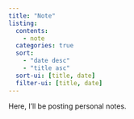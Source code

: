 ```yaml
---
title: "Note"
listing:
  contents:
    - note
  categories: true
  sort:
    - "date desc"
    - "title asc"
  sort-ui: [title, date]
  filter-ui: [title, date]
---
```


Here, I'll be posting personal notes.